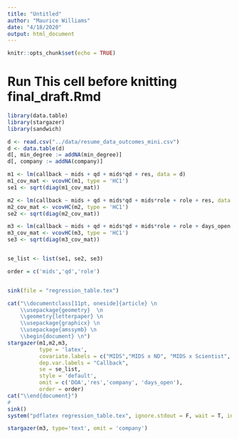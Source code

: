 ```yaml
---
title: "Untitled"
author: "Maurice Williams"
date: "4/18/2020"
output: html_document
---
```


```r
knitr::opts_chunk$set(echo = TRUE)
```

# Run This cell before knitting final_draft.Rmd

```r
library(data.table)
library(stargazer)
library(sandwich) 

d <- read.csv("../data/resume_data_outcomes_mini.csv")
d <- data.table(d)
d[, min_degree := addNA(min_degree)]
d[, company := addNA(company)]

m1 <- lm(callback ~ mids + qd + mids*qd + res, data = d)
m1_cov_mat <- vcovHC(m1, type = 'HC1')
se1 <- sqrt(diag(m1_cov_mat))

m2 <- lm(callback ~ mids + qd + mids*qd + mids*role + role + res, data = d)
m2_cov_mat <- vcovHC(m2, type = 'HC1')
se2 <- sqrt(diag(m2_cov_mat))

m3 <- lm(callback ~ mids + qd + mids*qd + mids*role + role + days_open + DOA + res, data = d)
m3_cov_mat <- vcovHC(m3, type = 'HC1')
se3 <- sqrt(diag(m3_cov_mat))


se_list <- list(se1, se2, se3)

order = c('mids','qd','role')


sink(file = "regression_table.tex")

cat("\\documentclass[11pt, oneside]{article} \n
    \\usepackage{geometry}  \n
    \\geometry{letterpaper} \n
    \\usepackage{graphicx} \n
    \\usepackage{amssymb} \n
    \\begin{document} \n")
stargazer(m1,m2,m3,
          type = 'latex',
          covariate.labels = c("MIDS","MIDS x ND", "MIDS x Scientist", "MIDS x Eningeer", "ND", "Engineer","Scientist"),
          dep.var.labels = "Callback",
          se = se_list,
          style = 'default',
          omit = c('DOA','res','company', 'days_open'),
          order = order)
cat("\\end{document}")
# 
sink()
system("pdflatex regression_table.tex", ignore.stdout = F, wait = T, invisible = TRUE)
```


```r
stargazer(m3, type='text', omit = 'company')
```

